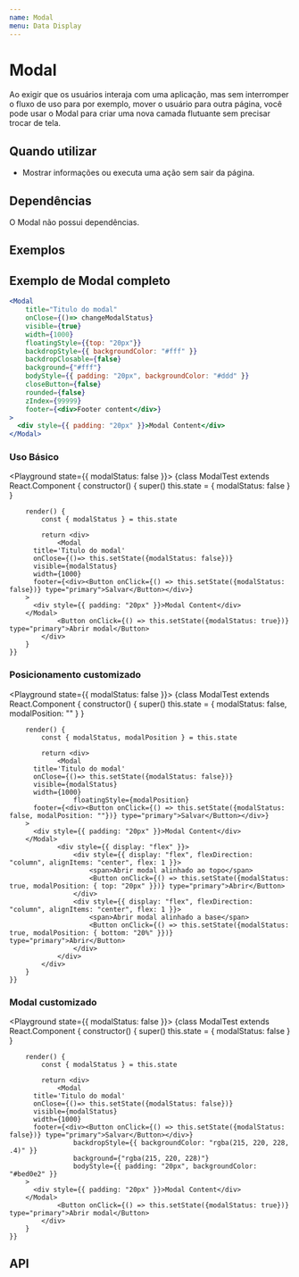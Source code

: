```yaml
---
name: Modal
menu: Data Display
---
```




# Modal

Ao exigir que os usuários interaja com uma aplicação, mas sem interromper o fluxo de uso para por exemplo, mover o usuário para outra página, você pode usar o Modal para criar uma nova camada flutuante sem precisar trocar de tela.

## Quando utilizar
* Mostrar informações ou executa uma ação sem sair da página.

## Dependências
O Modal não possui dependências.

## Exemplos

## Exemplo de Modal completo

```jsx
<Modal
	title="Titulo do modal"
	onClose={()=> changeModalStatus}
	visible={true}
	width={1000}
	floatingStyle={{top: "20px"}}
	backdropStyle={{ backgroundColor: "#fff" }}
	backdropClosable={false}
	background={"#fff"}
	bodyStyle={{ padding: "20px", backgroundColor: "#ddd" }}
	closeButton={false}
	rounded={false}
	zIndex={99999}
	footer={<div>Footer content</div>}
>
  <div style={{ padding: "20px" }}>Modal Content</div>
</Modal>
```

### Uso Básico
<Playground state={{ modalStatus: false }}>
	{class ModalTest extends React.Component {
		constructor() {
      super()
      this.state = {
				modalStatus: false
			}
    }

		render() {
			const { modalStatus } = this.state

			return <div>
				<Modal
          title='Titulo do modal'
          onClose={()=> this.setState({modalStatus: false})}
          visible={modalStatus}
          width={1000}
          footer={<div><Button onClick={() => this.setState({modalStatus: false})} type="primary">Salvar</Button></div>}
        >
          <div style={{ padding: "20px" }}>Modal Content</div>
        </Modal>
				<Button onClick={() => this.setState({modalStatus: true})} type="primary">Abrir modal</Button>
			</div>
		}
	}}
</Playground>

### Posicionamento customizado

<Playground state={{ modalStatus: false }}>
	{class ModalTest extends React.Component {
		constructor() {
      super()
      this.state = {
				modalStatus: false,
				modalPosition: ""
			}
    }

		render() {
			const { modalStatus, modalPosition } = this.state

			return <div>
				<Modal
          title='Titulo do modal'
          onClose={()=> this.setState({modalStatus: false})}
          visible={modalStatus}
          width={1000}
					floatingStyle={modalPosition}
          footer={<div><Button onClick={() => this.setState({modalStatus: false, modalPosition: ""})} type="primary">Salvar</Button></div>}
        >
          <div style={{ padding: "20px" }}>Modal Content</div>
        </Modal>
				<div style={{ display: "flex" }}>
					<div style={{ display: "flex", flexDirection: "column", alignItems: "center", flex: 1 }}>
						<span>Abrir modal alinhado ao topo</span>
						<Button onClick={() => this.setState({modalStatus: true, modalPosition: { top: "20px" }})} type="primary">Abrir</Button>
					</div>
					<div style={{ display: "flex", flexDirection: "column", alignItems: "center", flex: 1 }}>
						<span>Abrir modal alinhado a base</span>
						<Button onClick={() => this.setState({modalStatus: true, modalPosition: { bottom: "20%" }})} type="primary">Abrir</Button>
					</div>
				</div>
			</div>
		}
	}}
</Playground>

### Modal customizado
<Playground state={{ modalStatus: false }}>
	{class ModalTest extends React.Component {
		constructor() {
      super()
      this.state = {
				modalStatus: false
			}
    }

		render() {
			const { modalStatus } = this.state

			return <div>
				<Modal
          title='Titulo do modal'
          onClose={()=> this.setState({modalStatus: false})}
          visible={modalStatus}
          width={1000}
          footer={<div><Button onClick={() => this.setState({modalStatus: false})} type="primary">Salvar</Button></div>}
					backdropStyle={{ backgroundColor: "rgba(215, 220, 228, .4)" }}
					background={"rgba(215, 220, 228)"}
					bodyStyle={{ padding: "20px", backgroundColor: "#bed0e2" }}
        >
          <div style={{ padding: "20px" }}>Modal Content</div>
        </Modal>
				<Button onClick={() => this.setState({modalStatus: true})} type="primary">Abrir modal</Button>
			</div>
		}
	}}
</Playground>


## API

<Props of={Modal} />
